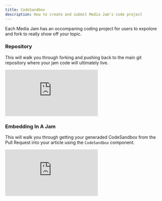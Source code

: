 ```yaml
---
title: CodeSandbox
description: How to create and submit Media Jam's code project
---
```


Each Media Jam has an occompaning coding project for users to expolore and fork to really show off your topic.

### Repository

This will walk you through forking and pushing back to the main git repository where your jam code will ultimately live.

<div style={{ position: 'relative', paddingBottom: '56.25%', height: '0' }}>
  <iframe
    src="https://res.cloudinary.com/mediadevs/video/upload/v1621624570/mediajams/MediaJams_Creating_Project_Repository_uwpesr.mp4"
    frameborder="0"
    webkitallowfullscreen
    mozallowfullscreen
    allowfullscreen
    style={{
      position: 'absolute',
      top: '0',
      left: '0',
      width: '100%',
      height: '100%',
    }}
  ></iframe>
</div>

### Embedding In A Jam

This will walk you through getting your generaded CodeSandbox from the Pull Request into your article using the `CodeSandbox` component.

<div style={{ position: 'relative', paddingBottom: '56.25%', height: '0' }}>
  <iframe
    src="https://res.cloudinary.com/mediadevs/video/upload/v1621624516/mediajams/Embed_Project_Into_MediaJam_vjbfz6.mp4"
    frameborder="0"
    webkitallowfullscreen
    mozallowfullscreen
    allowfullscreen
    style={{
      position: 'absolute',
      top: '0',
      left: '0',
      width: '100%',
      height: '100%',
    }}
  ></iframe>
</div>
